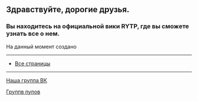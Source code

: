 =='''Здравствуйте, дорогие друзья.'''==
===Вы находитесь на официальной вики RYTP, где вы сможете узнать все о нем.===

На данный момент создано [[Служебная:Allpages|{{NUMBEROFARTICLES}}]] {{plural:{{NUMBEROFARTICLES}}|статья|статьи|статей}}
----


*[http://ru.ruspoop.wikia.com/wiki/Служебная:AllPages Все страницы]


----

[https://vk.com/ruspoopwiki Наша группа ВК]

[https://vk.com/russianpoop Группв пупов]